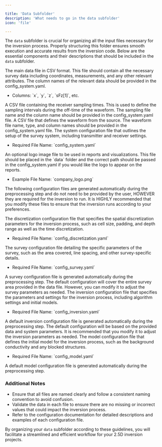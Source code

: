 ```yaml
---

title: 'Data Subfolder'
description: 'What needs to go in the data subfolder'
icon: 'file'

---
```


The `data` subfolder is crucial for organizing all the input files necessary for the inversion process. Properly structuring this folder ensures smooth execution and accurate results from the inversion code. Below are the essential components and their descriptions that should be included in the `data` subfolder.

<CardGroup cols={1}>
  <Card title="Data File" icon="square-1">
    The main data file in CSV format. This file should contain all the necessary survey data including coordinates, measurements, and any other relevant attributes. The column names of the relevant data should be provided in the config_system.yaml. 
    <ul>
      <li>Columns: `x`, `y`, `z`, `sFz[1]`, etc.</li>
    </ul>
  </Card>
  <Card title="Offtime Sampling File" icon="square-2">
    A CSV file containing the receiver sampling times. This is used to define the sampling intervals during the off-time of the waveform.
    <Info> The sampling file name and the column name should be provided in the config_system.yaml file.</Info>
  </Card>
  <Card title="Waveform File" icon="square-3">
    A CSV file that defines the waveform from the source. 
    <Info> The waveform file name, type, and column names should be provided in the config_system.yaml file.</Info>
  </Card>
  <Card title="System Configuration" icon="square-4" href="/configuration/system">
    The system configuration file that outlines the setup of the survey system, including transmitter and receiver settings.
    <ul>
      <li>Required File Name: `config_system.yaml`</li>
    </ul>
  </Card>
  <Card title="Logo Image (optional)" icon="square-8">
    An optional logo image file to be used in reports and visualizations. This file should be placed in the `data` folder and the correct path should be passed in the config_system.yaml if you would like the logo to appear on the reports. 
    <ul>
      <li>Example File Name: `company_logo.png`</li>
    </ul>
  </Card>
</CardGroup>

The following configuration files are generated automatically during the preprocessing step and do not need to be provided by the user, HOWEVER they are required for the inversion to run. It is HIGHLY recommended that you modify these files to ensure that the inversion runs according to your preferences. 

<CardGroup cols={1}>  
  <Card title="Discretization Configuration" icon="square-5" href="/configuration/discretization">
    The discretization configuration file that specifies the spatial discretization parameters for the inversion process, such as cell size, padding, and depth range as well as the time discretization.
    <ul>
      <li>Required File Name: `config_discretization.yaml`</li>
    </ul>
  </Card>
  <Card title="Survey Configuration" icon="square-6" href="/configuration/survey">
    The survey configuration file detailing the specific parameters of the survey, such as the area covered, line spacing, and other survey-specific details.
    <ul>
      <li>Required File Name: `config_survey.yaml`</li>
    </ul>
  <Info> A survey configuration file is generated automatically during the preprocessing step. The default configuration will cover the entire survey area provided in the data file. However, you can modify it to adjust the survey parameters as needed.</Info>
  </Card>
  <Card title="Inversion Configuration" icon="square-7" href="/configuration/inversion">
    The inversion configuration file that specifies the parameters and settings for the inversion process, including algorithm settings and initial models.
    <ul>
      <li>Required File Name: `config_inversion.yaml`</li>
    </ul>
    <Info> A default inversion configuration file is generated automatically during the preprocessing step. The default configuration will be based on the provided data and system parameters. It is recommended that you modify it to adjust the inversion parameters as needed.</Info>
  </Card>
  <Card title="Model Configuration" icon="square-8" href="/configuration/model">
    The model configuration file that defines the initial model for the inversion process, such as the background conductivity and any blocked structures. 
    <ul>
      <li>Required File Name: `config_model.yaml`</li>
    </ul>
    <Info> A default model configuration file is generated automatically during the preprocessing step.</Info>
  </Card>
</CardGroup>

### Additional Notes

- Ensure that all files are named clearly and follow a consistent naming convention to avoid confusion.
- Validate the data in each file to ensure there are no missing or incorrect values that could impact the inversion process.
- Refer to the configuration documentation for detailed descriptions and examples of each configuration file.

By organizing your `data` subfolder according to these guidelines, you will facilitate a streamlined and efficient workflow for your 2.5D inversion projects.